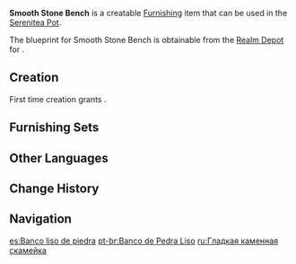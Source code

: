 {{Furnishing Infobox
|id             = 374202
|image          = Item Smooth Stone Bench.png
|category       = Outdoor Furnishing
|subcategory    = Seating
|quality        = 2
|adeptal_energy = 30
|load           = 35
|reduced_load   = 24
|interaction    = Seat
|description    = A common stone bench that bears patterns that are hard to distinguish with the naked eye.<br />These benches are too cold in the winter and too warm in the summer, but a certain adventure team leader actually does enjoy their unique tactile profile.
|blueprint      = Realm Depot
}}
'''Smooth Stone Bench''' is a creatable [[Furnishing]] item that can be used in the [[Serenitea Pot]].

The blueprint for Smooth Stone Bench is obtainable from the [[Realm Depot]] for {{Item|Realm Currency|24|x=80}}.

==Creation==
First time creation grants {{Item|Trust|24|x=30}}.
{{Recipe
|type = Creation
|time = 12h
|White Iron Chunk = 4
|sort = White Iron Chunk
}}

==Furnishing Sets==
{{Craft Usage}}

==Other Languages==
{{Other Languages
|default_hidden = 1
|en      = Smooth Stone Bench
|zhs     = 平整的石制长凳
|zhs_rm  = Píngzhěng de Shí Zhì Cháng Dèng
|zht     = 平整的石製長凳
|zht_rm  = Píngzhěng de Shí Zhì Cháng Dèng
|ja      = 平らな石造ベンチ
|ja_rm   = Taira na Sekizou Benchi
|ko      = 평평한 돌 벤치
|ko_rm   = Pyeongpyeonghan Dol Benchi
|es      = Banco liso de piedra
|fr      = Banc en pierre lisse
|ru      = Гладкая каменная скамейка
|th      = ม้านั่งยาวหินผิวเรียบ
|th_rm   = 
|vi      = Ghế Đá Dài
|de      = Glatte Steinbank
|id      = Bangku Batu Panjang yang Mulus
|pt      = Banco de Pedra Liso
|tr      = Pürüzsüz Taş Bank
|it      = Panchina di pietra liscia
}}

==Change History==
{{Change History|1.5}}

==Navigation==
{{Furnishing Navbox|exterior}}

[[es:Banco liso de piedra]]
[[pt-br:Banco de Pedra Liso]]
[[ru:Гладкая каменная скамейка]]
